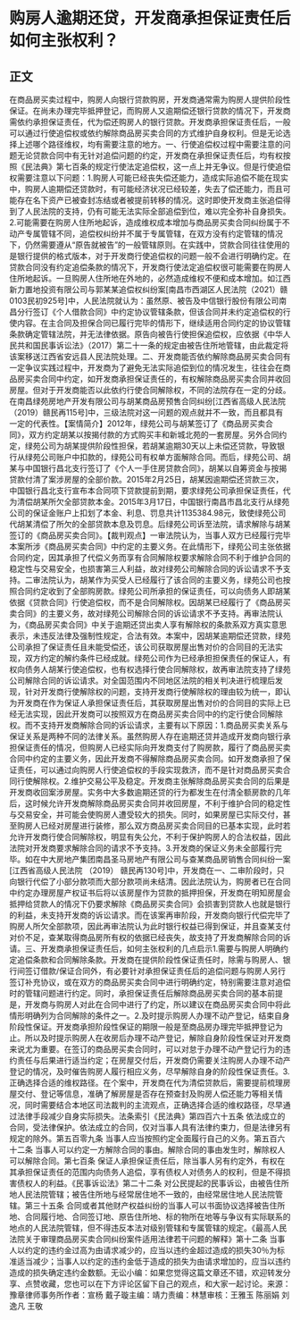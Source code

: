 # 购房人逾期还贷，开发商承担保证责任后如何主张权利？
## 正文
在商品房买卖过程中，购房人向银行贷款购房，开发商通常需为购房人提供阶段性保证。在尚未办理完毕抵押登记，而购房人又逾期偿还银行贷款的情况下，开发商需依约承担保证责任，代为偿还购房人的银行贷款。开发商承担保证责任后，一般可以通过行使追偿权或依约解除商品房买卖合同的方式维护自身权利。但是无论选择上述哪个路径维权，均有需要注意的地方。一、行使追偿权过程中需要注意的问题无论贷款合同中有无针对追偿问题的约定，开发商在承担保证责任后，均有权按照《民法典》第七百条的规定行使法定追偿权，这一点上并无争议。但是行使追偿权需要注意以下问题：1.购房人可能已经丧失偿还能力，造成实际追偿不能在现实中，购房人逾期偿还贷款时，有可能经济状况已经较差，失去了偿还能力，而且可能存在名下资产已被查封冻结或者被提前转移的情况。这时即使开发商主张追偿得到了人民法院的支持，仍有可能无法实际全部追偿到位，难以完全弥补自身损失。2.可能需要在购房人住所地起诉，造成维权成本增加与商品房买卖合同纠纷属于不动产专属管辖不同，追偿权纠纷并不属于专属管辖，在双方没有约定管辖的情况下，仍然需要遵从“原告就被告”的一般管辖原则。在实践中，贷款合同往往使用的是银行提供的格式版本，对于开发商行使追偿权的问题一般不会进行明确约定。在贷款合同没有约定追偿条款的情况下，开发商行使法定追偿权很可能需要在购房人住所地起诉。一旦购房人住所地在外地的，必然造成维权不便和成本增加。如江西新力置地投资有限公司与郭某某追偿权纠纷案[南昌市西湖区人民法院（2021）赣0103民初925号]中，人民法院就认为：虽然原、被告及中信银行股份有限公司南昌分行签订《个人借款合同》中约定协议管辖条款，但该合同并未约定追偿权的行使内容。在主合同及担保合同已履行完毕的情形下，继续适用合同约定的协议管辖条款确定管辖法院，并无法律依据。原告向被告行使担保追偿权，应依据《中华人民共和国民事诉讼法》（2017）第二十一条的规定由被告住所地管辖，由此裁定将该案移送江西省安远县人民法院处理。二、开发商能否依约解除商品房买卖合同有一定争议实践过程中，开发商为了避免无法实际追偿到位的情况发生，往往会在商品房买卖合同中约定，如开发商承担保证责任的，有权解除商品房买卖合同并收回房屋。但对于开发商能否以此依约行使合同解除权，不同的法院存在一定的分歧。在南昌绿苑房地产开发有限公司与胡某商品房预售合同纠纷[江西省高级人民法院 （2019）赣民再115号]中，三级法院对这一问题的观点就并不一致，而且都具有一定的代表性。【案情简介】2012年，绿苑公司与胡某签订了《商品房买卖合同》，双方约定胡某以按揭付款的方式购买丰和新城北苑的一套房屋。另外合同约定，绿苑公司为胡某提供阶段性担保，若胡某逾期30天以上未偿还贷款，导致银行从绿苑公司账户中扣款的，绿苑公司有权单方面解除合同。而后，绿苑公司、胡某与中国银行昌北支行签订了《个人一手住房贷款合同》，胡某以自筹资金与按揭贷款付清了案涉房屋的全部价款。2015年2月25日，胡某因逾期偿还贷款三次，中国银行昌北支行宣布本合同项下贷款提前到期，要求绿苑公司承担保证责任，代为清偿胡某所欠全部贷款本金。2015年3月17日，中国银行南昌市昌北支行从绿苑公司的保证金账户上扣划了本金、利息、罚息共计1135384.98元，致使绿苑公司代胡某清偿了所欠的全部贷款本息及罚息。后绿苑公司诉至法院，请求解除与胡某签订的《商品房买卖合同》。【裁判观点】一审法院认为，当事人双方已经履行完毕本案所涉《商品房买卖合同》中约定的主要义务。在此情形下，绿苑公司主张依据合同约定，因其承担了代偿义务而享有合同解除权要求解除合同不利于维护合同的稳定性与交易安全，也损害第三人利益，故对绿苑公司解除合同的诉讼请求不予支持。二审法院认为，胡某作为买受人已经履行了该合同的主要义务，绿苑公司也按照合同约定收到了全部购房款。绿苑公司所承担的保证责任，可以向债务人即胡某依据《贷款合同》行使追偿权，而不是合同解除权。因胡某已经履行了《商品房买卖合同》的主要义务，故对绿苑公司解除合同的诉讼请求不予支持。再审法院认为，《商品房买卖合同》中关于逾期还贷出卖人享有解除权的条款系双方真实意思表示，未违反法律及强制性规定，合法有效。本案中，因胡某逾期偿还贷款，绿苑公司承担了保证责任且未能受偿还，该公司获取房屋出售对价的合同目的无法实现，双方约定的解约条件已经成就。绿苑公司作为已经承担担保责任的保证人，有权向债务人胡某行使追偿权，也有权选择行使合同解除权，故再审法院支持了绿苑公司解除合同的诉讼请求。对全国范围内不同地区法院的相关判决进行梳理后发现，针对开发商行使解除权的问题，支持开发商行使解除权的理由较为统一，即认为开发商在作为保证人承担保证责任后，其获取房屋出售对价的合同目的实际上已经无法实现，因此开发商可以按照双方在商品房买卖合同中的约定行使合同解除权。而不支持开发商解除合同的诉讼请求，主要有以下原因：1.商品房买卖关系与保证关系是两种不同的法律关系。虽然购房人存在逾期还贷并造成开发商向银行承担保证责任的情况，但购房人已经实际向开发商支付了购房款，履行了商品房买卖合同中约定的主要义务，因此开发商不得解除商品房买卖合同。如开发商承担了保证责任，可以通过向购房人行使追偿权的手段实现救济，而不是针对商品房买卖合同行使解除权。2.维护交易公平及稳定。开发商主张解除商品房买卖合同的后果是开发商收回案涉房屋。实务中大多数逾期还贷的行为都发生在付清全额房款的几年后，这时候允许开发商解除商品房买卖合同并收回房屋，不利于维护合同的稳定性与交易安全，并可能会使购房人遭受较大的损失。同时，如果房屋已实际交付，甚至购房人已经对房屋进行装修，那么双方商品房买卖合同目的已基本实现，此时若允许开发商行使合同解除权，明显有失公允，不利于保护购房人的合法权益，因此法院对开发商要求解除合同的请求不予支持。3.开发商的保证义务未全部履行完毕。如在中大房地产集团南昌圣马房地产有限公司与查某商品房销售合同纠纷一案[江西省高级人民法院 （2019） 赣民再130号]中，开发商在一、二审阶段时，只向银行代偿了小部分款项而大部分款项尚未结清。因此法院认为，购房者已在合同中约定办理房屋产权证书后将以该房屋作为贷款的抵押担保，开发商在明知房屋会抵押给贷款人的情况下仍要求解除《商品房买卖合同》会损害到贷款人也就是银行的利益，未支持开发商的诉讼请求。而在该案再审阶段，开发商向银行代偿完毕了购房人所欠全部款项，因此再审法院认为此时银行权益已得到保证，并且查某支付对价不足，查某取得商品房所有权的依据已经丧失，故支持了开发商解除合同的诉请。三、开发商承担保证责任后，如何主张权利的几点启示1.需要与购房人明确约定追偿条款和合同解除条款。开发商在提供阶段性保证责任时，除需与购房人、银行间签订借款/保证合同外，有必要针对承担保证责任后的追偿问题与购房人另行签订补充协议，或在双方的商品房买卖合同中进行明确约定，特别需要注意对追偿时的管辖问题进行约定。同时，承担保证责任后解除商品房买卖合同的基本前提是，开发商与购房人对此在合同中进行了约定，所以建议在商品房买卖合同中将此情形明确列为合同解除的条件之一。2.及时提示购房人办理不动产登记，结束自身阶段性保证。开发商承担阶段性保证的期限一般是至商品房办理完毕抵押登记为止。所以及时提示购房人在收房后办理不动产登记，解除自身阶段性保证对开发商来说尤为重要。在签订的商品房买卖合同时，可以对怠于办理不动产登记行为的违约责任与后果进行适当约定；在房屋交付后，开发商仍需要关注购房人办理不动产登记的情况，及时催告购房人履行相应义务，尽早解除自身的阶段性保证责任。3.正确选择合适的维权路径。在个案中，开发商在代为清偿贷款后，需要提前梳理房屋交付、登记等信息，准确了解房屋是否存在预查封及购房人偿还能力等相关情况，同时需要结合本地区司法裁判的主流观点，正确选择合适的维权路径，尽早通过法律手段减少自身实际损失。法条索引《民法典》第四百六十五条 依法成立的合同，受法律保护。依法成立的合同，仅对当事人具有法律约束力，但是法律另有规定的除外。第五百零九条  当事人应当按照约定全面履行自己的义务。第五百六十二条 当事人可以约定一方解除合同的事由。解除合同的事由发生时，解除权人可以解除合同。第七百条 保证人承担保证责任后，除当事人另有约定外，有权在其承担保证责任的范围内向债务人追偿，享有债权人对债务人的权利，但是不得损害债权人的利益。《民事诉讼法》第二十二条  对公民提起的民事诉讼，由被告住所地人民法院管辖；被告住所地与经常居住地不一致的，由经常居住地人民法院管辖。第三十五条  合同或者其他财产权益纠纷的当事人可以书面协议选择被告住所地、合同履行地、合同签订地、原告住所地、标的物所在地等与争议有实际联系的地点的人民法院管辖，但不得违反本法对级别管辖和专属管辖的规定。《最高人民法院关于审理商品房买卖合同纠纷案件适用法律若干问题的解释》第十二条 当事人以约定的违约金过高为由请求减少的，应当以违约金超过造成的损失30％为标准适当减少；当事人以约定的违约金低于造成的损失为由请求增加的，应当以违约造成的损失确定违约金数额。无讼小编：如果您觉得这篇文章还不错，欢迎转发分享、点赞收藏，您也可以在下方评论区留下自己的观点，和大家一起讨论。来源：豫章律师事务所作者：宣杨 戴子璇主编：靖力责编：林慧审核：王雅玉 陈丽娟 刘逸凡 王敬